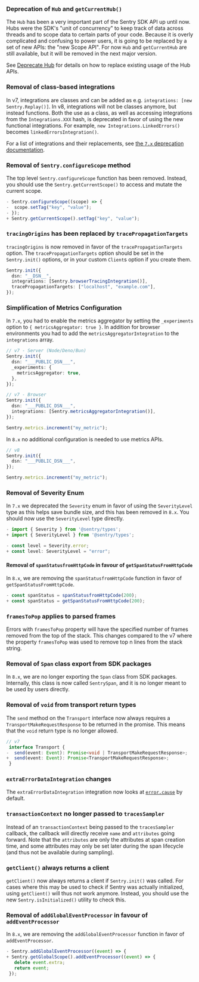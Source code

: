 ### Deprecation of `Hub` and `getCurrentHub()`

The `Hub` has been a very important part of the Sentry SDK API up until now. Hubs were the SDK's "unit of concurrency"
to keep track of data across threads and to scope data to certain parts of your code. Because it is overly complicated
and confusing to power users, it is going to be replaced by a set of new APIs: the "new Scope API". For now `Hub` and
`getCurrentHub` are still available, but it will be removed in the next major version.

See [Deprecate Hub](./v7-deprecations#deprecate-hub) for details on how to replace existing usage of the Hub APIs.

### Removal of class-based integrations

In v7, integrations are classes and can be added as e.g. `integrations: [new Sentry.Replay()]`. In v8, integrations will
not be classes anymore, but instead functions. Both the use as a class, as well as accessing integrations from the
`Integrations.XXX` hash, is deprecated in favor of using the new functional integrations. For example,
`new Integrations.LinkedErrors()` becomes `linkedErrorsIntegration()`.

For a list of integrations and their replacements, see [the `7.x` deprecation documentation](./v7-deprecations#deprecate-class-based-integrations).

### Removal of `Sentry.configureScope` method

The top level `Sentry.configureScope` function has been removed. Instead, you should use the `Sentry.getCurrentScope()`
to access and mutate the current scope.

```JavaScript diff
- Sentry.configureScope((scope) => {
-  scope.setTag("key", "value");
- });
+ Sentry.getCurrentScope().setTag("key", "value");
```

### `tracingOrigins` has been replaced by `tracePropagationTargets`

`tracingOrigins` is now removed in favor of the `tracePropagationTargets` option. The `tracePropagationTargets` option
should be set in the `Sentry.init()` options, or in your custom `Client`s option if you create them.

```TypeScript
Sentry.init({
  dsn: "__DSN__",
  integrations: [Sentry.browserTracingIntegration()],
  tracePropagationTargets: ["localhost", "example.com"],
});
```

### Simplification of Metrics Configuration

In `7.x`, you had to enable the metrics aggregator by setting the `_experiments` option to `{ metricsAggregator: true }`. In addition for browser environments you had to add the `metricsAggregatorIntegration` to the `integrations` array.

```TypeScript
// v7 - Server (Node/Deno/Bun)
Sentry.init({
  dsn: "___PUBLIC_DSN___",
  _experiments: {
    metricsAggregator: true,
  },
});

// v7 - Browser
Sentry.init({
  dsn: "___PUBLIC_DSN___",
  integrations: [Sentry.metricsAggregatorIntegration()],
});

Sentry.metrics.increment("my_metric");
```

In `8.x` no additional configuration is needed to use metrics APIs.

```ts
// v8
Sentry.init({
  dsn: "___PUBLIC_DSN___",
});

Sentry.metrics.increment("my_metric");
```

### Removal of Severity Enum

In `7.x` we deprecated the `Severity` enum in favor of using the `SeverityLevel` type as this helps save bundle size, and
this has been removed in `8.x`. You should now use the `SeverityLevel` type directly.

```JavaScript diff
- import { Severity } from '@sentry/types';
+ import { SeverityLevel } from '@sentry/types';

- const level = Severity.error;
+ const level: SeverityLevel = "error";
```

#### Removal of `spanStatusfromHttpCode` in favour of `getSpanStatusFromHttpCode`

In `8.x`, we are removing the `spanStatusfromHttpCode` function in favor of `getSpanStatusFromHttpCode`.

```JavaScript diff
- const spanStatus = spanStatusfromHttpCode(200);
+ const spanStatus = getSpanStatusFromHttpCode(200);
```

### `framesToPop` applies to parsed frames

Errors with `framesToPop` property will have the specified number of frames removed from the top of the stack. This
changes compared to the v7 where the property `framesToPop` was used to remove top n lines from the stack string.

### Removal of `Span` class export from SDK packages

In `8.x`, we are no longer exporting the `Span` class from SDK packages. Internally, this class is now called `SentrySpan`, and it is no longer meant to be used by users directly.

### Removal of `void` from transport return types

The `send` method on the `Transport` interface now always requires a `TransportMakeRequestResponse` to be returned in
the promise. This means that the `void` return type is no longer allowed.

```TypeScript diff
// v7
 interface Transport {
-  send(event: Event): Promise<void | TransportMakeRequestResponse>;
+  send(event: Event): Promise<TransportMakeRequestResponse>;
 }
```

### `extraErrorDataIntegration` changes

The `extraErrorDataIntegration` integration now looks at
[`error.cause`](https://developer.mozilla.org/en-US/docs/Web/JavaScript/Reference/Global_Objects/Error/cause) by
default.

### `transactionContext` no longer passed to `tracesSampler`

Instead of an `transactionContext` being passed to the `tracesSampler` callback, the callback will directly receive
`name` and `attributes` going forward. Note that the `attributes` are only the attributes at span creation time, and
some attributes may only be set later during the span lifecycle (and thus not be available during sampling).

### `getClient()` always returns a client

`getClient()` now always returns a client if `Sentry.init()` was called. For cases where this may be used to check if
Sentry was actually initialized, using `getClient()` will thus not work anymore. Instead, you should use the new
`Sentry.isInitialized()` utility to check this.

### Removal of `addGlobalEventProcessor` in favour of `addEventProcessor`

In `8.x`, we are removing the `addGlobalEventProcessor` function in favor of `addEventProcessor`.

```JavaScript diff
- Sentry.addGlobalEventProcessor((event) => {
+ Sentry.getGlobalScope().addEventProcessor((event) => {
   delete event.extra;
   return event;
 });
```
